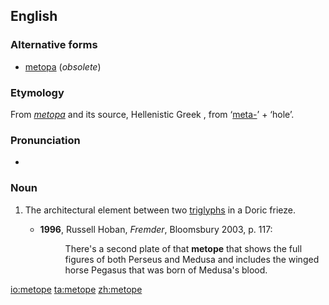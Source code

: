==English==

===Alternative forms===
* [[metopa]] (''obsolete'')

===Etymology===
From {{etyl|la}} ''[[metopa]]'' and its source, Hellenistic Greek '''{{polytonic|[[μετόπη]]}}''', from {{etyl|grc}} '''{{polytonic|[[μετά]]}}''' ‘[[meta-]]’ + '''{{polytonic|[[ὀπή]]}}''' ‘hole’.

===Pronunciation===
* {{IPA|/ˈmɛtəʊp/|/ˈmɛtəpi/}}

===Noun===
{{en-noun}}

# {{architecture}} The architectural element between two [[triglyphs]] in a Doric frieze.
#* '''1996''', Russell Hoban, ''Fremder'', Bloomsbury 2003, p. 117:
#*: There's a second plate of that '''metope''' that shows the full figures of both Perseus and Medusa and includes the winged horse Pegasus that was born of Medusa's blood.

[[io:metope]]
[[ta:metope]]
[[zh:metope]]